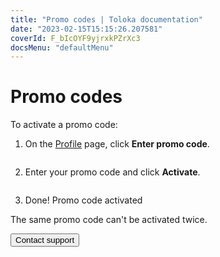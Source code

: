 ```yaml
---
title: "Promo codes | Toloka documentation"
date: "2023-02-15T15:15:26.207581"
coverId: F_bIcOYF9yjrxkPZrXc3
docsMenu: "defaultMenu"
---
```



# Promo codes

To activate a promo code:

1. On the [Profile](https://platform.toloka.ai/requester/profile) page, click **Enter promo code**.

    <Image width="640px" withBackground imageId="1675426731867" alt="" />

1. Enter your promo code and click **Activate**.

    <Image width="435px" withBackground imageId="1675426728205" alt="" />

1. Done! Promo code activated

<Note mode="warning" title="Warning">

The same promo code can't be activated twice.

</Note>

<Button view="defaultInverse" size="l" type="link" url="/docs/guide/troubleshooting/support?form-source=guide-promocodes">Contact support</Button>
